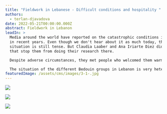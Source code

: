 ```yaml
---
title: "Fieldwork in Lebanese - Difficult conditions and hospitality "
authors:
  - terlan-djavadova
date: 2022-05-21T00:00:00.000Z
abstract: Fieldwork in Lebanon
leadIn: >
  Media around the world have reported on the catastrophic conditions in Lebanon
  in recent years. Even though we don't hear about it as much today, the
  situation is still tense. But Claudia Laaber and Ana Iriarte Diez did not let
  that stop them from doing their research there. 

  Despite adverse circumstances, they met people who welcomed them warmly and shared their stories with them. 

  The situation of the different Bedouin groups in Lebanon is very heterogeneous: some groups are part of society, while others - for example those living in the Beka Plain - are even denied Lebanese citizenship. They have been living as stateless people in their own country for generations. 
featuredImage: /assets/cms/images/3-1-.jpg
---
```

![](/assets/cms/images/img-20220309-wa0016.jpg)

![](/assets/cms/images/img-20220314-wa0016.jpg)

![](/assets/cms/images/img-20220309-wa0021-1-.jpg)